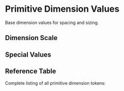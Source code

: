 
<Meta title="Token Reference/Reference/Dimensions" />

# Primitive Dimension Values

Base dimension values for spacing and sizing.


## Dimension Scale

<DimensionDisplay />

## Special Values

<SpecialDimensionsDisplay />


## Reference Table

Complete listing of all primitive dimension tokens:

<TokenReferenceTable tier="ref" category="dimension" />